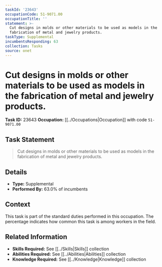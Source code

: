 ```yaml
---
taskId: '23643'
occupationCode: 51-9071.00
occupationTitle: ''
statement: >-
  Cut designs in molds or other materials to be used as models in the
  fabrication of metal and jewelry products.
taskType: Supplemental
incumbentsResponding: 63
collection: Tasks
source: onet
---
```

# Cut designs in molds or other materials to be used as models in the fabrication of metal and jewelry products.

**Task ID:** 23643
**Occupation:** [[../Occupations|Occupation]] with code `51-9071.00`

## Task Statement

> Cut designs in molds or other materials to be used as models in the fabrication of metal and jewelry products.

## Details

- **Type:** Supplemental
- **Performed By:** 63.0% of incumbents

## Context

This task is part of the standard duties performed in this occupation. The percentage indicates how common this task is among workers in the field.

## Related Information

- **Skills Required:** See [[../Skills|Skills]] collection
- **Abilities Required:** See [[../Abilities|Abilities]] collection
- **Knowledge Required:** See [[../Knowledge|Knowledge]] collection
